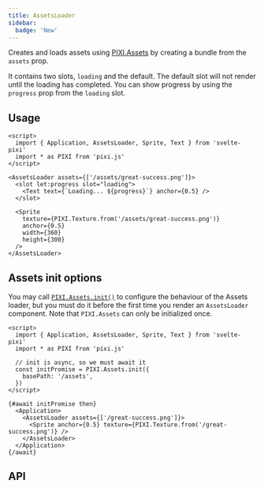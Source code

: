 ```yaml
---
title: AssetsLoader
sidebar:
  badge: 'New'
---
```



Creates and loads assets using [PIXI.Assets](https://pixijs.download/release/docs/PIXI.Assets.html) by creating a bundle from the `assets` prop.

It contains two slots, `loading` and the default. The default slot will not
render until the loading has completed. You can show progress by using the `progress` prop from the `loading` slot.

## Usage

```svelte live bg=white
<script>
  import { Application, AssetsLoader, Sprite, Text } from 'svelte-pixi'
  import * as PIXI from 'pixi.js'
</script>

<AssetsLoader assets={['/assets/great-success.png']}>
  <slot let:progress slot="loading">
    <Text text={`Loading... ${progress}`} anchor={0.5} />
  </slot>

  <Sprite
    texture={PIXI.Texture.from('/assets/great-success.png')}
    anchor={0.5}
    width={360}
    height={300}
  />
</AssetsLoader>
```

## Assets init options

You may call [`PIXI.Assets.init()`](https://pixijs.download/dev/docs/PIXI.Assets.html#init) to configure
the behaviour of the Assets loader, but you must do it before the first time you render an `AssetsLoader` component.
Note that `PIXI.Assets` can only be initialized once.

```svelte
<script>
  import { Application, AssetsLoader, Sprite, Text } from 'svelte-pixi'
  import * as PIXI from 'pixi.js'

  // init is async, so we must await it
  const initPromise = PIXI.Assets.init({
    basePath: '/assets',
  })
</script>

{#await initPromise then}
  <Application>
    <AssetsLoader assets={['/great-success.png']}>
      <Sprite anchor={0.5} texture={PIXI.Texture.from('/great-success.png')} />
    </AssetsLoader>
  </Application>
{/await}
```

## API

<ComponentAPI component="AssetsLoader.svelte" />
